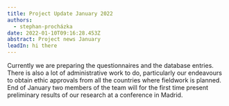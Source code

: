 ```yaml
---
title: Project Update January 2022
authors:
  - stephan-procházka
date: 2022-01-10T09:16:28.453Z
abstract: Project news January
leadIn: hi there
---
```

Currently we are preparing the questionnaires and the database entries. There is also a lot of administrative work to do, particularly our endeavours to obtain ethic approvals from all the countries where fieldwork is planned. End of January two members of the team will for the first time present preliminary results of our research at a conference in Madrid.